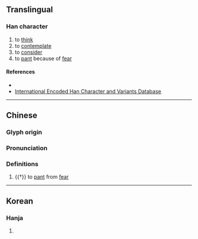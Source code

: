{{also|㤲}}
{{character info}}
==Translingual==

===Han character===
{{Han char|rn=61|rad=心|as=07|sn=10|four=|canj=PKOO|ids=⿰忄夾}}

# to [[think]]
# to [[contemplate]]
# to [[consider]]
# to [[pant]] because of [[fear]]

====References====
* {{Han ref|kx=0387.080|dkj=10650|dj=0719.200|hdz=42303.080|uh=608F|ud=24719}}
* [http://chardb.iis.sinica.edu.tw/char/11432 International Encoded Han Character and Variants Database]

----

==Chinese==
{{zh-forms}}

===Glyph origin===
{{Han etym}}

===Pronunciation===
{{zh-pron
|m=qiè
|c=hip3
|mc=y
|oc=y
|cat=v
}}

===Definitions===
{{zh-hanzi}}

# {{†}} to [[pant]] from [[fear]]
----

==Korean==

===Hanja===
{{ko-hanja|hangeul=협|eumhun=|rv=hyeop|mr=hyŏp|y=hyep}}

# {{rfdef|ko|sort=心07}}
